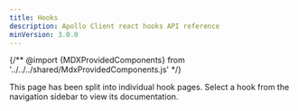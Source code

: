```yaml
---
title: Hooks
description: Apollo Client react hooks API reference
minVersion: 3.0.0
---
```


{/** @import {MDXProvidedComponents} from '../../../shared/MdxProvidedComponents.js' */}

This page has been split into individual hook pages. Select a hook from the navigation sidebar to view its documentation.
